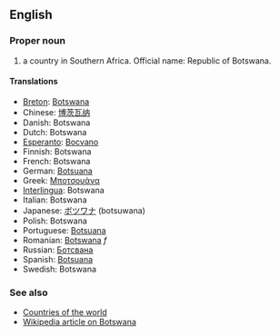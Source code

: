 ==English==

===Proper noun===

# a country in Southern Africa. Official name: Republic of Botswana.

====Translations====
*[[Breton]]: [[Botswana]]
*Chinese: [[博茨瓦纳]]
*Danish: Botswana
*Dutch: Botswana
*[[Esperanto]]: [[Bocvano]]
*Finnish: Botswana
*French: Botswana
*German: [[Botsuana]]
*Greek: [[Μποτσουάνα]]
*[[Interlingua]]: Botswana
*Italian: Botswana
*Japanese: [[ボツワナ]] (botsuwana)
*Polish: Botswana
*Portuguese: [[Botsuana]]
*Romanian: [[Botswana]] ''f''
*Russian: [[Ботсвана]]
*Spanish: [[Botsuana]]
*Swedish: Botswana

===See also===
*[[Countries of the world]]
*[[en:Botswana|Wikipedia article on Botswana]]